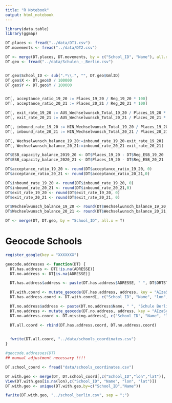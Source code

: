 ```yaml
---
title: "R Notebook"
output: html_notebook
---
```



```r
library(data.table)
library(ggmap)
```




```r
DT.places <- fread("../data/DT1.csv")
DT.movements <- fread("../data/DT2.csv")

DT <- merge(DT.places, DT.movements, by = c("School_ID", "Name"), all.x = T)
DT.geo <- fread("../data/Schulen_-_Berlin.csv")


DT.geo$School_ID <- sub(".*\\.", "", DT.geo$GmlID)
DT.geo$X <- DT.geo$X / 100000
DT.geo$Y <- DT.geo$Y / 100000


DT[, acceptance_ratio_19_20 := Places_19_20 / Reg_19_20 * 100]
DT[, acceptance_ratio_20_21 := Places_20_21 / Reg_20_21 * 100]

DT[, exit_rate_19_20 := AUS_Wechselwunsch_Total_19_20 / Places_19_20 * 100]
DT[, exit_rate_20_21 := AUS_Wechselwunsch_Total_20_21 / Places_20_21 * 100]

DT[, inbound_rate_19_20 := HIN_Wechselwunsch_Total_19_20 / Places_19_20 * 100]
DT[, inbound_rate_20_21 := HIN_Wechselwunsch_Total_20_21 / Places_20_21 * 100]

DT[, Wechselwunsch_balance_19_20:=inbound_rate_19_20-exit_rate_19_20]
DT[, Wechselwunsch_balance_20_21:=inbound_rate_20_21-exit_rate_20_21]

DT$ESB_capacity_balance_2019_20 <- DT$Places_19_20 - DT$Reg_ESB_19_20
DT$ESB_capacity_balance_2020_21 <- DT$Places_19_20 - DT$Reg_ESB_20_21

DT$acceptance_ratio_19_20 <- round(DT$acceptance_ratio_19_20, 0)
DT$acceptance_ratio_20_21 <- round(DT$acceptance_ratio_20_21,0)

DT$inbound_rate_19_20 <- round(DT$inbound_rate_19_20, 0)
DT$inbound_rate_20_21 <- round(DT$inbound_rate_20_21,0)
DT$exit_rate_19_20 <- round(DT$exit_rate_19_20, 0)
DT$exit_rate_20_21 <- round(DT$exit_rate_20_21, 0)

DT$Wechselwunsch_balance_19_20 <- round(DT$Wechselwunsch_balance_19_20, 0)
DT$Wechselwunsch_balance_20_21 <- round(DT$Wechselwunsch_balance_20_21, 0)

DT <- merge(DT, DT.geo, by = "School_ID", all.x = T)
```


# Geocode Schools
```r
register_google(key = "XXXXXXX")

geocode.addresses <- function(DT) {
  DT.has.address <- DT[!is.na(ADRESSE)]
  DT.no.address <- DT[is.na(ADRESSE)]

  DT.has.address$address <- paste(DT.has.address$ADRESSE, " ", DT$ORTSTEIL, " ", DT$F_PLZ)

  DT.with.coord <- mutate_geocode(DT.has.address, address, key = "AIzaSyCTvVec55sTt4aymZ4Vin_P3nJ6WD2IHLk")
  DT.has.address.coord <- DT.with.coord[, c("School_ID", "Name", "lon", "lat")]

  DT.no.address$address <- paste(DT.no.address$Name, " ", "Schule Berlin Germany")
  DT.no.address <- mutate_geocode(DT.no.address, address, key = "AIzaSyCTvVec55sTt4aymZ4Vin_P3nJ6WD2IHLk")
  DT.no.address.coord <- DT.missing.address[, c("School_ID", "Name", "lon", "lat")]

  DT.all.coord <- rbind(DT.has.address.coord, DT.no.address.coord)
 

  fwrite(DT.all.coord, "../data/schools_coordinates.csv")
}

#geocode.addresses(DT)
## manual adjustment necessary !!!!
```

```r
DT.school_coord <- fread("data/schools_coordinates.csv")

DT.with.geo <- merge(DT, DT.school_coord[,c("School_ID","lon","lat")], by = "School_ID", all.x = T)
View(DT.with.geo[is.na(lon),c("School_ID", "Name", "lon", "lat")])
DT.with.geo <- unique(DT.with.geo,by=c("School_ID","Name"))

fwrite(DT.with.geo, "../school_berlin.csv", sep = ";")
```
